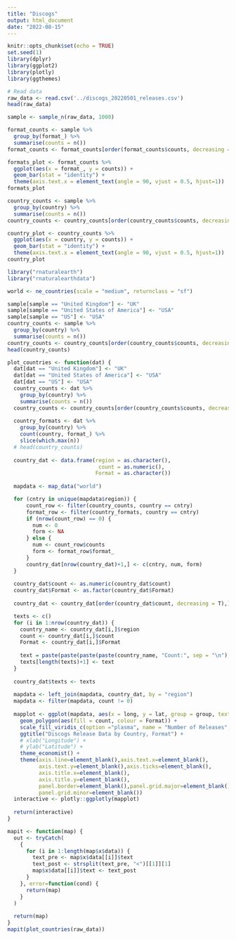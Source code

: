 ```yaml
---
title: "Discogs"
output: html_document
date: "2022-08-15"
---
```


```r
knitr::opts_chunk$set(echo = TRUE)
set.seed(1)
library(dplyr)
library(ggplot2)
library(plotly)
library(ggthemes)
```

```r
# Read data
raw_data <- read.csv('../discogs_20220501_releases.csv')
head(raw_data)
```
```r
sample <- sample_n(raw_data, 1000)
```

```r
format_counts <- sample %>%
  group_by(format_) %>%
  summarise(counts = n())
format_counts <- format_counts[order(format_counts$counts, decreasing = TRUE),]

formats_plot <- format_counts %>%
  ggplot(aes(x = format_, y = counts)) +
  geom_bar(stat = "identity") +
  theme(axis.text.x = element_text(angle = 90, vjust = 0.5, hjust=1))
formats_plot
```

```r
country_counts <- sample %>%
  group_by(country) %>%
  summarise(counts = n())
country_counts <- country_counts[order(country_counts$counts, decreasing = TRUE),]

country_plot <- country_counts %>%
  ggplot(aes(x = country, y = counts)) +
  geom_bar(stat = "identity") +
  theme(axis.text.x = element_text(angle = 90, vjust = 0.5, hjust=1))
country_plot
```


```r
library("rnaturalearth")
library("rnaturalearthdata")

world <- ne_countries(scale = "medium", returnclass = "sf")
```

```r
sample[sample == "United Kingdom"] <- "UK"
sample[sample == "United States of America"] <- "USA"
sample[sample == "US"] <- "USA"
country_counts <- sample %>%
  group_by(country) %>%
  summarise(counts = n())
country_counts <- country_counts[order(country_counts$counts, decreasing = TRUE),]
head(country_counts)
```



```r
plot_countries <- function(dat) {
  dat[dat == "United Kingdom"] <- "UK"
  dat[dat == "United States of America"] <- "USA"
  dat[dat == "US"] <- "USA"
  country_counts <- dat %>%
    group_by(country) %>%
    summarise(counts = n())
  country_counts <- country_counts[order(country_counts$counts, decreasing = TRUE),]
  
  country_formats <- dat %>%
    group_by(country) %>%
    count(country, format_) %>%
    slice(which.max(n))
  # head(country_counts)
  
  country_dat <- data.frame(region = as.character(),
                             count = as.numeric(),
                            Format = as.character())
  
  mapdata <- map_data("world")

  for (cntry in unique(mapdata$region)) {
      count_row <- filter(country_counts, country == cntry)
      format_row <- filter(country_formats, country == cntry)
      if (nrow(count_row) == 0) {
        num <- 0
        form <- NA
      } else {
        num <- count_row$counts
        form <- format_row$format_
      }
      country_dat[nrow(country_dat)+1,] <- c(cntry, num, form)
  }
  
  country_dat$count <- as.numeric(country_dat$count)
  country_dat$Format <- as.factor(country_dat$Format)
  
  country_dat <- country_dat[order(country_dat$count, decreasing = T),]

  texts <- c()
  for (i in 1:nrow(country_dat)) {
    country_name <- country_dat[i,]$region
    count <- country_dat[i,]$count
    Format <- country_dat[i,]$Format
    
    text = paste(paste(paste(paste(country_name, "Count:", sep = "\n"), count, sep = " "), '\nMajor Format:'), Format, sep = ' ')
    texts[length(texts)+1] <- text
  }
  
  country_dat$texts <- texts
  
  mapdata <- left_join(mapdata, country_dat, by = "region")
  mapdata <- filter(mapdata, count != 0)
  
  mapplot <- ggplot(mapdata, aes(x = long, y = lat, group = group, text = texts)) +
    geom_polygon(aes(fill = count, colour = Format)) +
    scale_fill_viridis_c(option ="plasma", name = "Number of Releases", trans = "log", breaks = c(1, 10, 100, 10000, 100000, 1000000, 10000000)) +
    ggtitle("Discogs Release Data by Country, Format") +
    # xlab("Longitude") +
    # ylab("Latitude") +
    theme_economist() +
    theme(axis.line=element_blank(),axis.text.x=element_blank(),
          axis.text.y=element_blank(),axis.ticks=element_blank(),
          axis.title.x=element_blank(),
          axis.title.y=element_blank(),
          panel.border=element_blank(),panel.grid.major=element_blank(),
          panel.grid.minor=element_blank())
  interactive <- plotly::ggplotly(mapplot)
  
  return(interactive)
}
```

```r
mapit <- function(map) {
  out <- tryCatch(
    {
      for (i in 1:length(map$x$data)) {
        text_pre <- map$x$data[[i]]$text
        text_post <- strsplit(text_pre, "<")[[1]][1]
        map$x$data[[i]]$text <- text_post
      }
    }, error=function(cond) {
      return(map)
    }
  )
  
  return(map)
}
mapit(plot_countries(raw_data))
```

